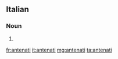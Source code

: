 ==Italian==

===Noun===
{{head|it|plural|g=m}}

# {{plural of|antenato|lang=it}}

[[fr:antenati]]
[[it:antenati]]
[[mg:antenati]]
[[ta:antenati]]
